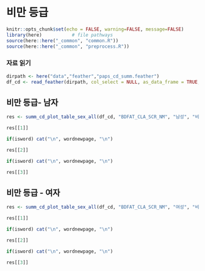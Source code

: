 # 비만 등급


```r
knitr::opts_chunk$set(echo = FALSE, warning=FALSE, message=FALSE)
library(here)           # file pathways
source(here::here("_common", "common.R"))
source(here::here("_common", "preprocess.R"))
```


### 자료 읽기

```r
dirpath <- here("data","feather","paps_cd_summ.feather")
df_cd <- read_feather(dirpath, col_select = NULL, as_data_frame = TRUE, mmap = TRUE)
```

## 비만 등급- 남자

```r
res <- summ_cd_plot_table_sex_all(df_cd, "BDFAT_CLA_SCR_NM", "남성", "비만등급")
```

```r
res[[1]]
```

```r
if(isword) cat("\n", wordnewpage, "\n")
```

```r
res[[2]]
```

```r
if(isword) cat("\n", wordnewpage, "\n")
```

```r
res[[3]]
```


## 비만 등급 - 여자

```r
res <- summ_cd_plot_table_sex_all(df_cd, "BDFAT_CLA_SCR_NM", "여성", "비만등급")
```

```r
res[[1]]
```

```r
if(isword) cat("\n", wordnewpage, "\n")
```

```r
res[[2]]
```

```r
if(isword) cat("\n", wordnewpage, "\n")
```

```r
res[[3]]
```
